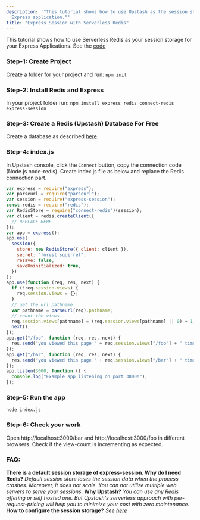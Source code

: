 ```yaml
---
description: '"This tutorial shows how to use Upstash as the session storage of your
  Express application."'
title: "Express Session with Serverless Redis"
---
```

This tutorial shows how to use Serverless Redis as your session storage for your
Express Applications.
See the
[code](https://github.com/upstash/examples/tree/main/examples/express-session-with-redis)
### Step-1: Create Project
Create a folder for your project and run: `npm init`
### Step-2: Install Redis and Express
In your project folder run:
`npm install express redis connect-redis express-session`
### Step-3: Create a Redis (Upstash) Database For Free
Create a database as described [here](../overall/getstarted).
### Step-4: index.js
In Upstash console, click the `Connect` button, copy the connection code
(Node.js node-redis). Create index.js file as below and replace the Redis
connection part.
```javascript
var express = require("express");
var parseurl = require("parseurl");
var session = require("express-session");
const redis = require("redis");
var RedisStore = require("connect-redis")(session);
var client = redis.createClient({
  // REPLACE HERE
});
var app = express();
app.use(
  session({
    store: new RedisStore({ client: client }),
    secret: "forest squirrel",
    resave: false,
    saveUninitialized: true,
  })
);
app.use(function (req, res, next) {
  if (!req.session.views) {
    req.session.views = {};
  }
  // get the url pathname
  var pathname = parseurl(req).pathname;
  // count the views
  req.session.views[pathname] = (req.session.views[pathname] || 0) + 1;
  next();
});
app.get("/foo", function (req, res, next) {
  res.send("you viewed this page " + req.session.views["/foo"] + " times");
});
app.get("/bar", function (req, res, next) {
  res.send("you viewed this page " + req.session.views["/bar"] + " times");
});
app.listen(3000, function () {
  console.log("Example app listening on port 3000!");
});
```
### Step-5: Run the app
`node index.js`
### Step-6: Check your work
Open http://localhost:3000/bar and http://localhost:3000/foo in different
browsers. Check if the view-count is incrementing as expected.
### FAQ:
**There is a default session storage of express-session. Why do I need Redis?**
_Default session store loses the session data when the process crashes.
Moreover, it does not scale. You can not utilize multiple web servers to serve
your sessions._
**Why Upstash?**
_You can use any Redis offering or self hosted one. But Upstash's serverless
approach with per-request-pricing will help you to minimize your cost with zero
maintenance._
**How to configure the session storage?**
_See [here](https://github.com/expressjs/session#readme)_